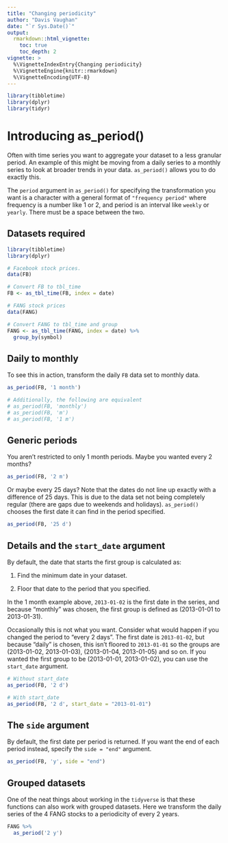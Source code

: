```yaml
---
title: "Changing periodicity"
author: "Davis Vaughan"
date: "`r Sys.Date()`"
output: 
  rmarkdown::html_vignette:
    toc: true
    toc_depth: 2
vignette: >
  %\VignetteIndexEntry{Changing periodicity}
  %\VignetteEngine{knitr::rmarkdown}
  %\VignetteEncoding{UTF-8}
---
```


```r
library(tibbletime)
library(dplyr)
library(tidyr)
```

# Introducing as_period()

Often with time series you want to aggregate your dataset to a less 
granular period. An example of this might be moving from a daily series to 
a monthly series to look at broader trends in your data. `as_period()` allows
you to do exactly this. 

The `period` argument in `as_period()` for specifying the transformation you
want is a character with a general format of `"frequency period"` where frequency 
is a number like 1 or 2, and period is an interval like `weekly` or `yearly`. 
There must be a space between the two.

## Datasets required

```r
library(tibbletime)
library(dplyr)

# Facebook stock prices.
data(FB)

# Convert FB to tbl_time
FB <- as_tbl_time(FB, index = date)

# FANG stock prices
data(FANG)

# Convert FANG to tbl_time and group
FANG <- as_tbl_time(FANG, index = date) %>%
  group_by(symbol)

```

## Daily to monthly

To see this in action, transform the daily `FB` data set to monthly data.

```r
as_period(FB, '1 month')

# Additionally, the following are equivalent
# as_period(FB, 'monthly')
# as_period(FB, 'm')
# as_period(FB, '1 m')
```

## Generic periods

You aren't restricted to only 1 month periods. Maybe you wanted every 2 months?

```r
as_period(FB, '2 m')
```

Or maybe every 25 days? Note that the dates do not line up exactly with a 
difference of 25 days. This is due to the data set not being completely regular
(there are gaps due to weekends and holidays). 
`as_period()` chooses the first date it can find in the period specified.

```r
as_period(FB, '25 d')
```


## Details and the `start_date` argument

By default, the date that starts the first group is calculated as:

1) Find the minimum date in your dataset.

2) Floor that date to the period that you specified. 

In the 1 month example above, `2013-01-02` is the first date in the series, 
and because "monthly" was chosen, the first group is defined as 
(2013-01-01 to 2013-01-31).

Occasionally this is not what you want. Consider what would happen if you 
changed the period to "every 2 days". The first date is `2013-01-02`, but 
because "daily" is chosen, this isn't floored to `2013-01-01` so the groups are
(2013-01-02, 2013-01-03), (2013-01-04, 2013-01-05) and so on. 
If you wanted the first group to be (2013-01-01, 2013-01-02), you can use
the `start_date` argument.

```r
# Without start_date
as_period(FB, '2 d')
```

```r
# With start_date
as_period(FB, '2 d', start_date = "2013-01-01")
```


## The `side` argument

By default, the first date per period is returned. If you want the end of each
period instead, specify the `side = "end"` argument.

```r
as_period(FB, 'y', side = "end")
```

## Grouped datasets

One of the neat things about working in the `tidyverse` is that these functions
can also work with grouped datasets. Here we transform the daily series of the 
4 FANG stocks to a periodicity of every 2 years.

```r
FANG %>%
  as_period('2 y')
```
